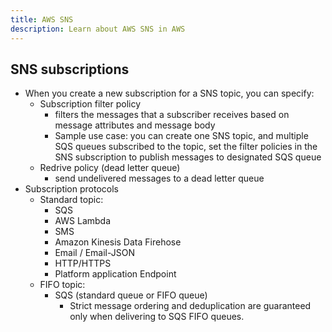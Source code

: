 ```yaml
---
title: AWS SNS
description: Learn about AWS SNS in AWS
---
```


## SNS subscriptions

- When you create a new subscription for a SNS topic, you can specify:
  - Subscription filter policy
    - filters the messages that a subscriber receives based on message attributes and message body
    - Sample use case: you can create one SNS topic, and multiple SQS queues subscribed to the topic, set the filter policies in the SNS subscription to publish messages to designated SQS queue
  - Redrive policy (dead letter queue)
    - send undelivered messages to a dead letter queue
- Subscription protocols
  - Standard topic:
    - SQS
    - AWS Lambda
    - SMS
    - Amazon Kinesis Data Firehose
    - Email / Email-JSON
    - HTTP/HTTPS
    - Platform application Endpoint
  - FIFO topic:
    - SQS (standard queue or FIFO queue)
      - Strict message ordering and deduplication are guaranteed only when delivering to SQS FIFO queues.

